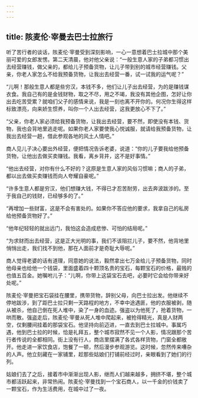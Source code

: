 ```yaml
---
---
---
```

title: 陔麦伦·宰曼去巴士拉旅行
---




听了苦行者的谈话，陔麦伦·宰曼受到深刻影响，一心一意想着巴士拉城中那个美丽可爱的女郎发愣。第二天清晨，他对他父亲说：“一般生意人家的子弟都习惯出去经营赚钱，做父亲的，都给儿子预备货物，让儿子带到别的城市经营赚钱。父亲，你老人家怎么不给我预备货物，让我出去经营一番，试一试我的运气呢？”

“儿啊！那般生意人都是些穷汉，本钱不多，他们让儿子出去经营，为的是赚钱谋衣食。我自己有的是金钱财物，取之不尽，用之不竭，我没有其他企图，怎好让你出去吃苦受累？就咱们父子的感情来说，我是一刻也离不开你的。何况你生得这样标致漂亮，向来娇生惯养，叫你一个人出去经营，这我更放心不下了。”

“父亲，你老人家必须给我预备货物，让我出去经营，要不然，即使没有本钱、货物，我也会背地里逃走呢。如果你老人家要使我心悦诚服，就请给我预备货物，让我出去经营一趟，借此参观各地的风土人情吧。”

商人见儿子决心要出外经营，便把情况告诉老婆，说道：“你的儿子要我给他预备货物，让他出去做买卖赚钱。我看，离乡背井，这不是好事情。”

“他出去经营，对你有什么不好的？这原是生意人家的风俗习惯嘛；商人的子弟，都以出去做买卖赚钱而向人夸耀自豪呢。”

“许多生意人都是穷汉，他们想赚大钱，不得已才忍苦耐劳，出去奔波跋涉的。至于我自己的钱财，已经够多的了。”

“再增加一些财富，这是不会有害处的。如果你不答应他的要求，我拿自己的私房给他预备货物好了。”

“他年纪轻轻的就出远门，我怕这会造成悲惨、可怕的结局呢。”

“为求财而出去经营，这是正大光明的事，我们不该阻拦儿子，要不然，他背地里悄悄出走，我们找不到他，那在人面前才是奇耻大辱呢。”

商人觉得老婆的话有道理，同意她的说法，毅然拿出七万金给儿子预备货物，同时他母亲也给他一个钱袋，里面盛着四十颗顶名贵的宝石，每颗宝石的价格，最贱的也值五百金。她嘱咐儿子：“儿啊，你带上这袋宝石去吧，必要时它会给你带来好处呢。”

陔麦伦·宰曼把宝石袋挂在腰里，携带货物，辞别父母，向巴士拉出发。他继续不停地跋涉，到了距巴士拉只剩一天路程的地方，不幸中途遇匪，他的衣服被剥，随从被杀，他自己倒在死人堆中，染了一身的血迹。强盗以为他死了，抢着货物，一哄而散。强盗走后，陔麦伦·宰曼从死人堆中爬起来，被抢得精光，真是人财两空，仅剩腰间挂着的那袋宝石。他坚持向前迈进，一直去到巴士拉城中。事属巧遇，他到巴士拉的时候，恰是礼拜五，整个城市寂然不见一个人影，情况跟那个苦行者传说的全都相同。街上没有行人，商店里摆满了各式各样货物，门窗全都敞开。他走进一家饮食店，饱餐了一顿，然后漫步参观游览。这时候，忽然传来嘈杂的人声。他立刻藏在一家铺里，趁那些姑娘们打铺前经过时，亲眼看到了她们的行列。

姑娘们去了之后，接着市中渐渐出现人影，继而人们越来越多，拥挤不堪，整个城市都活跃起来，非常热闹。陔麦伦·宰曼找到一个宝石商人，以一千金的价钱卖了一颗宝石，作为生活费用，在城中过了一夜。